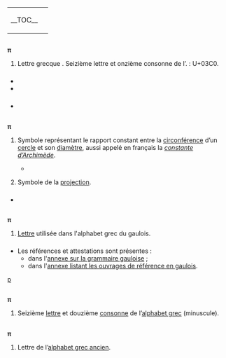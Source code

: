 {{voir autres scripts/π}}
{{voir/π}}
{|width="100%" border="0" cellspacing="0" cellpadding="0" style="margin:0;margin-bottom:0.5em;background:transparent"
|-valign="top"
|style="padding-right:0.5em"|
__TOC__
|
{{alphabet grec|π|}}
|}

== {{caractère}} ==
{{casse}}
'''π'''
# Lettre {{lien|minuscule|fr}} grecque {{lien|pi|fr}}. Seizième lettre et onzième consonne de l’{{lien|alphabet grec|fr}}. {{lien|Unicode|fr}} : U+03C0.

=== {{S|voir aussi}} ===
* {{WP}}
* {{WV|Grammaire/Grec}}

=== {{S|références}} ===
* {{R:Bloc Unicode}}

== {{langue|conv}} ==
=== {{S|symbole|conv}} ===
'''π'''
# {{lexique|mathématiques|conv}} Symbole représentant le rapport constant entre la [[circonférence]] d’un [[cercle]] et son [[diamètre]], aussi appelé en français la ''[[constante d’Archimède]]''.
#* {{exemple |lang=conv |pas-trad=1 |'''π''' &equals; 3,1415926… }}
# {{lexique|bases de données|conv}} Symbole de la [[projection]].

=== {{S|voir aussi}} ===
* {{WP|Pi}}

== {{langue|gaulois}} ==
=== {{S|lettre|gaulois}} ===
'''π''' {{pron-recons|p|gaulois}}
# [[lettre|Lettre]] utilisée dans l'alphabet grec du gaulois.

=== {{S|références}} ===
* Les références et attestations sont présentes :
** dans l'[[Annexe:Grammaire gauloise|annexe sur la grammaire gauloise]] ;
** dans l'[[Annexe:Ouvrages de référence pour le gaulois|annexe listant les ouvrages de référence en gaulois]].
[[Catégorie:Lettres en gaulois|p]]

== {{langue|el}} ==
=== {{S|lettre|el}} ===
'''π''' {{pron|p|el}}
# Seizième [[lettre]] et douzième [[consonne]] de l’[[alphabet grec]] (minuscule).

== {{langue|grc}} ==
=== {{S|lettre|grc}} ===
'''π''' {{pron-recons|p|grc}}
# Lettre de l’[[alphabet grec ancien]].
